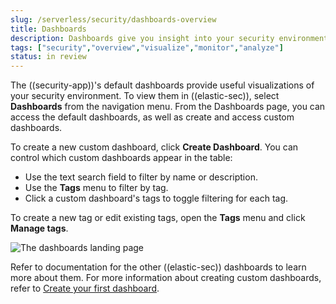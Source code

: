 ```yaml
---
slug: /serverless/security/dashboards-overview
title: Dashboards
description: Dashboards give you insight into your security environment.
tags: ["security","overview","visualize","monitor","analyze"]
status: in review
---
```


<DocBadge template="technical preview" />
<div id="dashboards-overview"></div>

The ((security-app))'s default dashboards provide useful visualizations of your security environment. To view them in ((elastic-sec)), select **Dashboards** from the navigation menu. From the Dashboards page, you can access the default dashboards, as well as create and access custom dashboards.

To create a new custom dashboard, click **Create Dashboard**. You can control which custom dashboards appear in the table:

* Use the text search field to filter by name or description.
* Use the **Tags** menu to filter by tag.
* Click a custom dashboard's tags to toggle filtering for each tag.

To create a new tag or edit existing tags, open the **Tags** menu and click **Manage tags**.

![The dashboards landing page](../images/dashboards-overview/-dashboards-dashboards-landing-page.png)

Refer to documentation for the other ((elastic-sec)) dashboards to learn more about them. For more information about creating custom dashboards, refer to [Create your first dashboard](((kibana-ref))/create-a-dashboard-of-panels-with-web-server-data.html).
